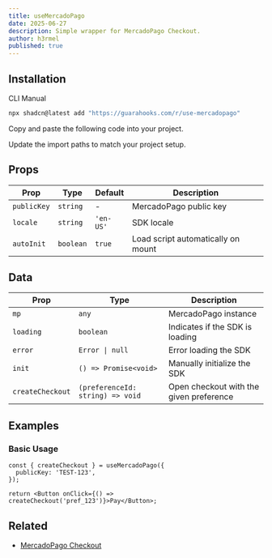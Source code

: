 ```yaml
---
title: useMercadoPago
date: 2025-06-27
description: Simple wrapper for MercadoPago Checkout.
author: h3rmel
published: true
---
```


<HookPreview name="use-mercadopago-demo" />

## Installation

<Tabs defaultValue="cli">

<TabsList>
  <TabsTrigger value="cli">CLI</TabsTrigger>
  <TabsTrigger value="manual">Manual</TabsTrigger>
</TabsList>
<TabsContent value="cli">

```bash
npx shadcn@latest add "https://guarahooks.com/r/use-mercadopago"
```

</TabsContent>
<TabsContent value="manual">

<Steps>

<Step>Copy and paste the following code into your project.</Step>

<HookSource name="use-mercadopago" />

<Step>Update the import paths to match your project setup.</Step>

</Steps>

</TabsContent>

</Tabs>

## Props

| Prop        | Type      | Default   | Description                        |
| ----------- | --------- | --------- | ---------------------------------- |
| `publicKey` | `string`  | -         | MercadoPago public key             |
| `locale`    | `string`  | `'en-US'` | SDK locale                         |
| `autoInit`  | `boolean` | `true`    | Load script automatically on mount |

## Data

| Prop             | Type                             | Description                             |
| ---------------- | -------------------------------- | --------------------------------------- |
| `mp`             | `any`                            | MercadoPago instance                    |
| `loading`        | `boolean`                        | Indicates if the SDK is loading         |
| `error`          | `Error \| null`                  | Error loading the SDK                   |
| `init`           | `() => Promise<void>`            | Manually initialize the SDK             |
| `createCheckout` | `(preferenceId: string) => void` | Open checkout with the given preference |

## Examples

### Basic Usage

```tsx
const { createCheckout } = useMercadoPago({
  publicKey: 'TEST-123',
});

return <Button onClick={() => createCheckout('pref_123')}>Pay</Button>;
```

## Related

- [MercadoPago Checkout](https://www.mercadopago.com.br/developers/en/docs/checkout-pro)

